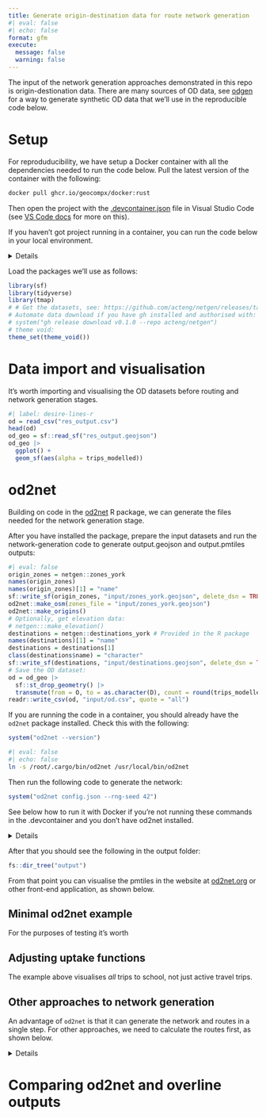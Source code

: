 ```yaml
---
title: Generate origin-destination data for route network generation
#| eval: false
#| echo: false
format: gfm
execute: 
  message: false
  warning: false
---
```


The input of the network generation approaches demonstrated in this repo is origin-destionation data.
There are many sources of OD data, see [odgen](odgen.qmd) for a way to generate synthetic OD data that we'll use in the reproducible code below.

# Setup

For reproduducibility, we have setup a Docker container with all the dependencies needed to run the code below.
Pull the latest version of the container with the following:

```bash
docker pull ghcr.io/geocompx/docker:rust
```

Then open the project with the [.devcontainer.json](.devcontainer) file in Visual Studio Code (see [VS Code docs](https://code.visualstudio.com/docs/devcontainers/containers) for more on this).

If you haven't got project running in a container, you can run the code below in your local environment.

<details>

To run the code below you need to have R and Docker installed.
After you have installed R, you can install the packages we'll use as follows:

```r
# Install pak if not already installed:
if (!requireNamespace("pak", quietly = TRUE)) {
  install.packages("pak")
}
pkgs = c("sf", "tidyverse", "tmap", "pak")
pkgs_to_install = pkgs[!pkgs %in% installed.packages()]
if (length(pkgs_to_install) > 0) {
  pak::pkg_install(pkgs_to_install)
}
# Load the packages with vapply:
vapply(pkgs, require, logical(1), character.only = TRUE)
```

We will also install a couple of package that are not on CRAN:

```r
pak::pkg_install("acteng/netgen")
pak::pkg_install("Urban-Analytics-Technology-Platform/od2net/r")
```

```r
#| include: false
# # Install geopandas:
# reticulate::py_install("geopandas")
```

<!-- ::: {.panel-tabset group="language"}

## R -->

</details>

Load the packages we'll use as follows:

```r
library(sf)
library(tidyverse)
library(tmap)
# # Get the datasets, see: https://github.com/acteng/netgen/releases/tag/v0.1.0
# Automate data download if you have gh installed and authorised with:
# system("gh release download v0.1.0 --repo acteng/netgen")
# theme void:
theme_set(theme_void())
```

<!-- ## Python

```python
# import pandas as pd
# import geopandas as gpd
# 
# # Get the datasets we'll use with os and subprocess:
# import subprocess
# subprocess.run(["gh", "release", "download", "v0.1.0"])
```

:::



::: {.panel-tabset group="language"}

## R

## Python

```python
# od = pd.read_csv("res_output.csv")
# od.head()
# # TBC
```

:::

-->

# Data import and visualisation

It's worth importing and visualising the OD datasets before routing and network generation stages.


```r
#| label: desire-lines-r
od = read_csv("res_output.csv")
head(od)
od_geo = sf::read_sf("res_output.geojson")
od_geo |>
  ggplot() +
  geom_sf(aes(alpha = trips_modelled))
```



# od2net

Building on code in the [od2net](https://urban-analytics-technology-platform.github.io/od2net/r/) R package, we can generate the files needed for the network generation stage.

After you have installed the package, prepare the input datasets and run the network-generation code to generate output.geojson and output.pmtiles outputs:


```r
#| eval: false
origin_zones = netgen::zones_york
names(origin_zones)
names(origin_zones)[1] = "name"
sf::write_sf(origin_zones, "input/zones_york.geojson", delete_dsn = TRUE)
od2net::make_osm(zones_file = "input/zones_york.geojson")
od2net::make_origins()
# Optionally, get elevation data:
# netgen:::make_elevation()
destinations = netgen::destinations_york # Provided in the R package
names(destinations)[1] = "name"
destinations = destinations[1]
class(destinations$name) = "character"
sf::write_sf(destinations, "input/destinations.geojson", delete_dsn = TRUE)
# Save the OD dataset:
od = od_geo |>
  sf::st_drop_geometry() |>
  transmute(from = O, to = as.character(D), count = round(trips_modelled))
readr::write_csv(od, "input/od.csv", quote = "all")
```

If you are running the code in a container, you should already have the `od2net` package installed.
Check this with the following:

```r
system("od2net --version")
```

<!-- If you don't have it, you can copy the path /root/.cargo/bin/od2net to /usr/local/bin/ as follows: -->

```bash
#| eval: false
#| echo: false
ln -s /root/.cargo/bin/od2net /usr/local/bin/od2net
```

Then run the following code to generate the network:

```r
system("od2net config.json --rng-seed 42")
```

See below how to run it with Docker if you're not running these commands in the .devcontainer and you don't have od2net installed.

<details>

Run the tool with Docker as follows:

```bash
#| eval: false
# On Linux:
sudo docker run -v $(pwd):/app ghcr.io/urban-analytics-technology-platform/od2net:main /app/config.json  --rng-seed 42
# On Windows:
docker run -v %cd%:/app ghcr.io/urban-analytics-technology-platform/od2net:main /app/config.json  --rng-seed 42
```

</details>

After that you should see the following in the output folder:

```r
fs::dir_tree("output")
```

From that point you can visualise the pmtiles in the website at [od2net.org](https://od2net.org) or other front-end application, as shown below.

## Minimal od2net example

For the purposes of testing it's worth 

## Adjusting uptake functions

The example above visualises *all* trips to school, not just active travel trips.


## Other approaches to network generation

An advantage of `od2net` is that it can generate the network and routes in a single step.
For other approaches, we need to calculate the routes first, as shown below.

<details>

# Routing

There are many ways to calculate routes.
The simplest in many cases will be to calculate them with a routing engine.
Let's do that with interfaces to the OSRM routing engine in the first instance.
Note: if you use the `od2net` approach, you can do the routing and network generation stage in a single step, see below for more on that.

## OSRM: basic

```r
od_geo_top_100 = od_geo |>
  slice_max(trips_modelled, n = 100) 
```

```r
#| include: false
routes_osrm_minimal_exists = file.exists("routes_osrm_minimal.geojson")
if (!routes_osrm_minimal_exists) {
  system("gh release upload v0.1.0 routes_osrm_minimal.geojson")
  system("gh release download v0.1.0")  
}

```

```r
#| eval: false
routes_osrm_minimal = stplanr::route(
  l = od_geo_top_100,
  route_fun = stplanr::route_osrm,
  osrm.profile = "foot"
)
```

```r
#| echo: false
#| eval: false
sf::write_sf(routes_osrm_minimal, "routes_osrm_minimal.geojson", delete_dsn = TRUE)
```

```r
#| echo: false
routes_osrm_minimal = sf::read_sf("routes_osrm_minimal.geojson")
```

```r
#| label: osrm-basic
routes_osrm_minimal |>
  ggplot() +
  geom_sf(alpha = 0.3, size = 9)
```


## Locally hosted OSRM

We can spin-up a local OSRM server to calculate routes as [follows](https://github.com/Project-OSRM/osrm-backend#using-docker):

```r
#| eval: false
location = osmextract::oe_match(
  od_geo_top_100 |> sf::st_union()
)
osmextract::oe_download(
    location$url,
    file_basename = "osm.pbf",
    download_directory = "."
)
```

Then with the system shell:

```bash
docker run -t -v "${PWD}:/data" ghcr.io/project-osrm/osrm-backend osrm-extract -p /opt/car.lua /data/geofabrik_osm.pbf || echo "osrm-extract failed"
docker run -t -v "${PWD}:/data" ghcr.io/project-osrm/osrm-backend osrm-extract -p /opt/car.lua /data/geofrabik_osm.osm.pbf || echo "osrm-extract failed"
```

That should generate something like:

```
[2024-08-27T15:00:31.786775132] [info] Expansion: 766813 nodes/sec and 382310 edges/sec
[2024-08-27T15:00:31.786776903] [info] To prepare the data for routing, run: ./osrm-contract "/data/geofabrik_osm"
[2024-08-27T15:00:31.836550204] [info] RAM: peak bytes used: 532934656
```

Note the process used 532934656 bytes (532.9 MB) of RAM.

Then:

```bash
docker run -t -v "${PWD}:/data" ghcr.io/project-osrm/osrm-backend osrm-partition /data/geofabrik_osm.osrm || echo "osrm-partition failed"
docker run -t -v "${PWD}:/data" ghcr.io/project-osrm/osrm-backend osrm-customize /data/geofabrik_osm.osrm || echo "osrm-customize failed"
docker run -t -i -p 5000:5000 -v "${PWD}:/data" ghcr.io/project-osrm/osrm-backend osrm-routed --algorithm mld /data/geofabrik_osm
```

Check it is alive as follows:


```r
#| eval: false
system('curl "http://127.0.0.1:5000/route/v1/driving/13.388860,52.517037;13.385983,52.496891?steps=true"')
```

Now we can run all the routes:


```r
#| eval: false
routes_osrm_2 = stplanr::route(
  l = od_geo,
  route_fun = stplanr::route_osrm,
  osrm.profile = "foot",
  osrm.server = "http://127.0.0.1:5000/"
)
```


```r
#| eval: false
#| label: save-routes-osrm
sf::write_sf(routes_osrm_2, "routes_osrm_2.geojson", delete_dsn = TRUE) 
system("gh release upload v0.1.0 routes_osrm_2.geojson")
```

```r
#| include: false
routes_osrm_2 = sf::read_sf("routes_osrm_2.geojson")
```

Let's visualise the routes:

```r
#| label: osrm-locally-hosted
routes_osrm_2 |>
  ggplot() +
  geom_sf(alpha = 0.3, size = 9)
```

# Network generation

## Overline

The `overline()` function in the R package stplanr is one way to to generate route networks:

```r
#| label: rnet-overline-basic
#| eval: false
names(routes_osrm_2)
rnet = stplanr::overline(routes_osrm_2, attrib = "trips_modelled")
plot(rnet)
```

A disadvantage of this approach is that it's computational resource-intensive and takes a long time.
An in-progress is `od2net`.

</details>

# Comparing od2net and overline outputs
